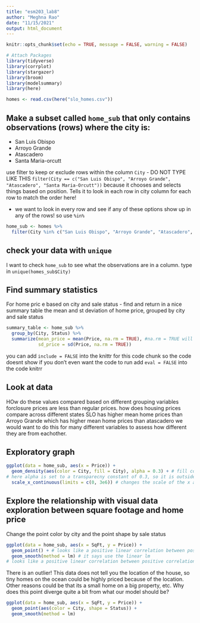 ```yaml
---
title: "esm203_lab8"
author: "Meghna Rao"
date: "11/15/2021"
output: html_document
---
```


```r
knitr::opts_chunk$set(echo = TRUE, message = FALSE, warning = FALSE)

# Attach Packages
library(tidyverse)
library(corrplot)
library(stargazer)
library(broom)
library(modelsummary)
library(here)
```

```r
homes <- read.csv(here("slo_homes.csv"))
```
## Make a subset called `home_sub` that only contains observations (rows) where the city is:
- San Luis Obispo
- Arroyo Grande
- Atascadero
- Santa Maria-orcutt

use filter to keep or exclude rows within the column `City`
- DO NOT TYPE LIKE THIS `filter(City == c("San Luis Obispo", "Arroyo Grande", "Atascadero", "Santa Maria-Orcutt"))` because it chooses and selects things based on position. Tells it to look in each row in city column for each row to match the order here!

- we want to look in every row and see if any of these options show up in any of the rows! so use `%in%`
```r
home_sub <- homes %>% 
  filter(City %in% c("San Luis Obispo", "Arroyo Grande", "Atascadero", "Santa Maria-Orcutt"))
```

## check your data with `unique`
I want to check `home_sub` to see what the observations are in a column.
type in `unique(homes_sub$City)`

## Find summary statistics 

For home pric e based on city and sale status
- find and return in a nice summary table the mean and st deviation of home price, grouped by city and sale status

```r
summary_table <- home_sub %>% 
  group_by(City, Status) %>% 
  summarize(mean_price = mean(Price, na.rm = TRUE), #na.rm = TRUE will sure the NA values are removed
            sd_price = sd(Price, na.rm = TRUE))
```
you can add `include = FALSE` into the knittr for this code chunk so the code doesnt show
if you don't even want the code to run add `eval = FALSE` into the code knitrr


## Look at data
HOw do these values compared based on different grouping variables
forclosure prices are less than regular prices. 
how does housing prices compare across different states
SLO has higher mean home prices than Arroyo Grande which has higher mean home prices than atascadero
we would want to do this for many different variables to assess how different they are from eachother. 

## Exploratory graph

```r
ggplot(data = home_sub, aes(x = Price)) +
  geom_density(aes(color = City, fill = City), alpha = 0.3) + # fill color and line color. color and fill are within aes (because things within aes relates to a varibale. maps varible onto an aesthetic. if its refereing to a constant, outside aes) 
# here alpha is set to a transparecny constant of 0.3, so it is outside the aes
  scale_x_continuous(limits = c(0, 3e6)) # changes the scale of the x axis. set limits of two endpoints within a vector
```

## Explore the relationship with visual data exploration between square footage and home price

Change the point color by city and the point shape by sale status

```r
ggplot(data = home_sub, aes(x = SqFt, y = Price)) +
  geom_point() + # looks like a positive linear correlation between positive correlation and home price. There is some variation in expected home prices
  geom_smooth(method = lm) # it says use the linear lm
# looks like a positive linear correlation between positive correlation and home price. There is some variation in expected home prices

```
There is an outlier! This data does not tell you the location of the house, so tiny homes on the ocean could be highly priced because of the location. Other reasons could be that its a small home on a big property, etc. Why does this point diverge quite a bit from what our model should be?


```r
ggplot(data = home_sub, aes(x = SqFt, y = Price)) +
  geom_point(aes(color = City, shape = Status)) +
  geom_smooth(method = lm)
```

